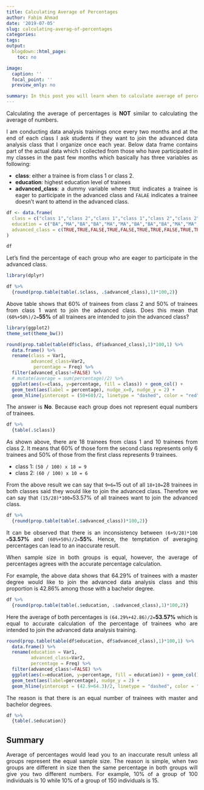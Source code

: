 ```yaml
---
title: Calculating Average of Percentages
author: Fahim Ahmad
date: '2019-07-05'
slug: calculating-averag-of-percentages
categories:
tags:
output:
  blogdown::html_page:
    toc: no

image:
  caption: ''
  focal_point: ''
  preview_only: no 

summary: In this post you will learn when to calculate average of percentages and when not to do it.
---
```


<style> 
  body {
    text-align: justify}
</style>

Calculating the average of percentages is **NOT** similar to calculating the average of numbers. 

I am conducting data analysis trainings once every two months and at the end of each class I ask students if they want to join the advanced data analysis class that I organize once each year. Below data frame contains part of the actual data which I collected from those who have participated in my classes in the past few months which basically has three variables as following:

* **class**: either a trainee is from class 1 or class 2. 
* **education**: highest education level of trainees
* **advanced_class**: a dummy variable where `TRUE` indicates a trainee is eager to participate in the advanced class and `FALAE` indicates a trainee doesn't want to attend in the advanced class.


```r
df <- data.frame(
  class = c("class 1","class 2","class 1","class 1","class 2","class 2","class 1","class 1","class 1","class 2","class 1","class 1","class 2","class 2","class 2","class 1","class 1","class 1","class 1","class 2","class 1","class 1", "class 1","class 2","class 1", "class 1", "class 1","class 2"),
  education = c("BA","MA","BA","BA","MA","MA","BA","BA","BA","MA","MA","MA","BA","MA","BA","MA","BA","BA","MA","MA","BA","BA","MA","MA","BA","MA","BA","MA"),
  advanced_class = c(TRUE,TRUE,FALSE,TRUE,FALSE,TRUE,TRUE,FALSE,TRUE,TRUE,FALSE,TRUE,FALSE,TRUE,FALSE,FALSE,FALSE,TRUE,TRUE,TRUE,FALSE,FALSE,FALSE,FALSE,TRUE,TRUE,FALSE,TRUE)
)
```

```r
df
```

Let's find the percentage of each group who are eager to participate in the advanced class. 

```r
library(dplyr)

df %>%
  {round(prop.table(table(.$class, .$advanced_class),1)*100,2)}
```

Above table shows that 60% of trainees from class 2 and 50% of trainees from class 1 want to join the advanced class. Does this mean that `(60%+50%)/2=`**55%** of all trainees are intended to join the advanced class?


```r
library(ggplot2)
theme_set(theme_bw())

round(prop.table(table(df$class, df$advanced_class),1)*100,1) %>%
  data.frame() %>%
  rename(class = Var1,
         advanced_class=Var2,
          percentage = Freq) %>%
  filter(advanced_class!=FALSE) %>%
  # mutate(average = sum(percentage)/2) %>%
  ggplot(aes(x=class, y=percentage, fill = class)) + geom_col() +
  geom_text(aes(label = percentage), nudge_x=0, nudge_y = 2) +
  geom_hline(yintercept = (50+60)/2, linetype = "dashed", color = "red", size = 1)

```


The answer is **No**. Because each group does not represent equal numbers of trainees.

```r
df %>%
  {table(.$class)}
```

As shown above, there are 18 trainees from class 1 and 10 trainees from class 2. It means that 60% of those form the second class represents only 6 trainees and 50% of those from the first class represents 9 trainees.

  - class 1: `(50 / 100) x 18 = 9`
  - class 2: `(60 / 100) x 10 = 6`
    
From the above result we can say that `9+6=`15 out of all `18+10=`28 trainees in both classes said they would like to join the advanced class. Therefore we can say that `(15/28)*100=`53.57% of all trainees want to join the advanced class.

```r
df %>%
  {round(prop.table(table(.$advanced_class))*100,2)}
```

It can be observed that there is an inconsistency between `(6+9/28)*100 =`**53.57%** and `(60%+50%)/2=`**55%**. Hence, the temptation of averaging percentages can lead to an inaccurate result.


When sample size in both groups is equal, however, the average of percentages agrees with the accurate percentage calculation.

For example, the above data shows that 64.29% of trainees with a master degree would like to join the advanced data analysis class and this proportion is 42.86% among those with a bachelor degree.

```r
df %>%
  {round(prop.table(table(.$education, .$advanced_class),1)*100,2)}
```


Here the average of both percentages is `(64.29%+42.86)/2=`**53.57%** which is equal to accurate calculation of the percentage of trainees who are intended to join the advanced data analysis training.

```r
round(prop.table(table(df$education, df$advanced_class),1)*100,1) %>%
  data.frame() %>%
  rename(education = Var1,
         advanced_class=Var2,
         percentage = Freq) %>%
  filter(advanced_class!=FALSE) %>%
  ggplot(aes(x=education, y=percentage, fill = education)) + geom_col()+
  geom_text(aes(label=percentage), nudge_y = 2) +
  geom_hline(yintercept = (42.9+64.3)/2, linetype = "dashed", color = "red", size = 2 )
```


The reason is that there is an equal number of trainees with master and bachelor degrees.

```r
df %>%
  {table(.$education)}
```


## Summary

Average of percentages would lead you to an inaccurate result unless all groups represent the equal sample size. The reason is simple, when two groups are different in size then the same percentage in both groups will give you two different numbers. For example, 10% of a group of 100 individuals is 10 while 10% of a group of 150 individuals is 15.

